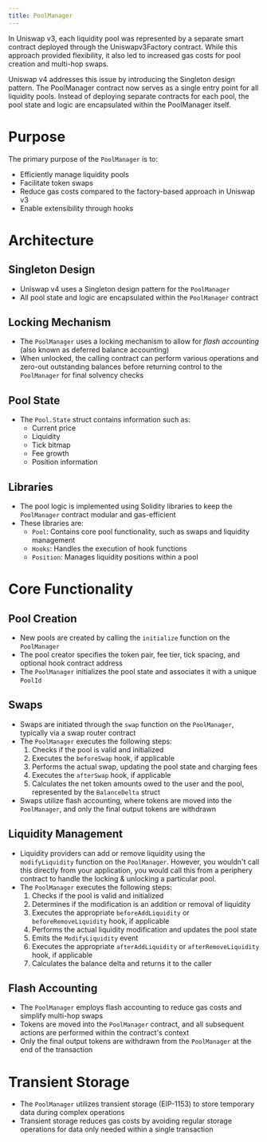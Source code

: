 ```yaml
---
title: PoolManager
---
```


In Uniswap v3, each liquidity pool was represented by a separate smart contract deployed through the Uniswapv3Factory contract. While this approach provided flexibility, it also led to increased gas costs for pool creation and multi-hop swaps.

Uniswap v4 addresses this issue by introducing the Singleton design pattern. The PoolManager contract now serves as a single entry point for all liquidity pools. Instead of deploying separate contracts for each pool, the pool state and logic are encapsulated within the PoolManager itself.

# Purpose

The primary purpose of the `PoolManager` is to:

- Efficiently manage liquidity pools
- Facilitate token swaps
- Reduce gas costs compared to the factory-based approach in Uniswap v3
- Enable extensibility through hooks

# Architecture

## Singleton Design

- Uniswap v4 uses a Singleton design pattern for the `PoolManager`
- All pool state and logic are encapsulated within the `PoolManager` contract

## Locking Mechanism

- The `PoolManager` uses a locking mechanism to allow for _flash accounting_ (also known as deferred balance accounting)
- When unlocked, the calling contract can perform various operations and zero-out outstanding balances before returning control to the `PoolManager` for final solvency checks

## Pool State

- The `Pool.State` struct contains information such as:
    - Current price
    - Liquidity
    - Tick bitmap
    - Fee growth
    - Position information

## Libraries

- The pool logic is implemented using Solidity libraries to keep the `PoolManager` contract modular and gas-efficient
- These libraries are:
    - `Pool`: Contains core pool functionality, such as swaps and liquidity management
    - `Hooks`: Handles the execution of hook functions
    - `Position`: Manages liquidity positions within a pool

# Core Functionality

## Pool Creation

- New pools are created by calling the `initialize` function on the `PoolManager`
- The pool creator specifies the token pair, fee tier, tick spacing, and optional hook contract address
- The `PoolManager` initializes the pool state and associates it with a unique `PoolId`

## Swaps

- Swaps are initiated through the `swap` function on the `PoolManager`, typically via a swap router contract
- The `PoolManager` executes the following steps:
    1. Checks if the pool is valid and initialized
    2. Executes the `beforeSwap` hook, if applicable
    3. Performs the actual swap, updating the pool state and charging fees
    4. Executes the `afterSwap` hook, if applicable
    5. Calculates the net token amounts owed to the user and the pool, represented by the `BalanceDelta` struct
- Swaps utilize flash accounting, where tokens are moved into the `PoolManager`, and only the final output tokens are withdrawn

## Liquidity Management

- Liquidity providers can add or remove liquidity using the `modifyLiquidity` function on the `PoolManager`. However, you wouldn't call this directly from your application, you would call this from a periphery contract to handle the locking & unlocking a particular pool. 
- The `PoolManager` executes the following steps:
    1. Checks if the pool is valid and initialized
    2. Determines if the modification is an addition or removal of liquidity
    3. Executes the appropriate `beforeAddLiquidity` or `beforeRemoveLiquidity` hook, if applicable
    4. Performs the actual liquidity modification and updates the pool state
    5. Emits the `ModifyLiquidity` event
    6. Executes the appropriate `afterAddLiquidity` or `afterRemoveLiquidity` hook, if applicable
    7. Calculates the balance delta and returns it to the caller

## Flash Accounting

- The `PoolManager` employs flash accounting to reduce gas costs and simplify multi-hop swaps
- Tokens are moved into the `PoolManager` contract, and all subsequent actions are performed within the contract's context
- Only the final output tokens are withdrawn from the `PoolManager` at the end of the transaction

# Transient Storage

- The `PoolManager` utilizes transient storage (EIP-1153) to store temporary data during complex operations
- Transient storage reduces gas costs by avoiding regular storage operations for data only needed within a single transaction